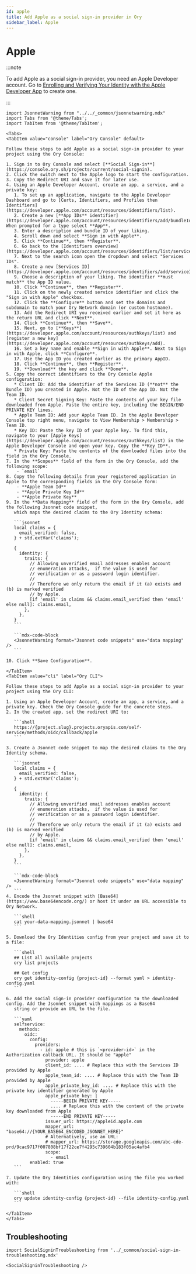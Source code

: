 ```yaml
---
id: apple
title: Add Apple as a social sign-in provider in Ory
sidebar_label: Apple
---
```


# Apple

:::note

To add Apple as a social sign-in provider, you need an Apple Developer account. Go to
[Enrolling and Verifying Your Identity with the Apple Developer App](https://developer.apple.com/support/app-account/) to create
one.

:::

````mdx-code-block
import JsonnetWarning from "../../_common/jsonnetwarning.mdx"
import Tabs from '@theme/Tabs';
import TabItem from '@theme/TabItem';

<Tabs>
<TabItem value="console" label="Ory Console" default>

Follow these steps to add Apple as a social sign-in provider to your project using the Ory Console:

1. Sign in to Ory Console and select [**Social Sign-in**](https://console.ory.sh/projects/current/social-signin).
2. Click the switch next to the Apple logo to start the configuration.
3. Copy the Redirect URI and save it for later use.
4. Using an Apple Developer Account, create an app, a service, and a private key:
   1. To set up an application, navigate to the Apple Developer Dashboard and go to [Certs, Identifiers, and Profiles then Identifiers](https://developer.apple.com/account/resources/identifiers/list).
   2. Create a new [**App IDs** identifier](https://developer.apple.com/account/resources/identifiers/add/bundleId). When prompted for a type select **App**.
   3. Enter a description and bundle ID of your liking.
   4. Scroll down and select **Sign in with Apple**.
   5. Click **Continue**, then **Register**.
   6. Go back to the [Identifiers overview](https://developer.apple.com/account/resources/identifiers/list/serviceId).
   7. Next to the search icon open the dropdown and select "Services IDs".
   8. Create a new [Services ID](https://developer.apple.com/account/resources/identifiers/add/serviceId).
   9. Choose a description of your liking. The identifier **must match** the App ID value.
   10. Click **Continue**, then **Register**.
   11. Click on the newly created service identifier and click the "Sign in with Apple" checkbox.
   12. Click the **Configure** button and set the domains and subdomain to match your Ory Network domain (or custom hostname).
   13. Add the Redirect URI you received earlier and set it here as the return URL and click **Next**.
   14. Click **Continue**, then **Save**.
   15. Next, go to [**Keys**](https://developer.apple.com/account/resources/authkeys/list) and [register a new key](https://developer.apple.com/account/resources/authkeys/add).
   16. Set a key name and enable **Sign in with Apple**. Next to Sign in with Apple, click **Configure**.
   17. Use the App ID you created earlier as the primary AppID.
   18. Click **Continue**, then **Register**.
   19. **Download** the key and click **Done**.
5. Copy the correct identifiers to the Ory Console Apple configuration:
   * Client ID: Add the identifier of the Services ID (**not** the Bundle ID) you created in Apple. Not the ID of the App ID. Not the Team ID.
   * Client Secret Signing Key: Paste the contents of your key file downloaded from Apple. Paste the entire key, including the BEGIN/END PRIVATE KEY lines.
   * Apple Team ID: Add your Apple Team ID. In the Apple Developer Console top right menu, navigate to View Membership > Membership > Team ID.
   * Key ID: Paste the key ID of your Apple key. To find this, navigate to your [Apple Keys](https://developer.apple.com/account/resources/authkeys/list) in the Apple Developer Console and open your key. Copy the **Key ID**.
   * Private Key: Paste the contents of the downloaded files into the field in the Ory Console.
7. In the **Scopes** field of the form in the Ory Console, add the following scope:
    - `email`
8. Copy the following details from your registered application in Apple to the corresponding fields in the Ory Console form:
    - **Apple Team Id**
    - **Apple Private Key Id**
    - **Apple Private Key**
9. In the **Data Mapping** field of the form in the Ory Console, add the following Jsonnet code snippet,
   which maps the desired claims to the Ory Identity schema:

   ```jsonnet
   local claims = {
     email_verified: false,
   } + std.extVar('claims');

   {
     identity: {
       traits: {
         // Allowing unverified email addresses enables account
         // enumeration attacks,  if the value is used for
         // verification or as a password login identifier.
         //
         // Therefore we only return the email if it (a) exists and (b) is marked verified
         // by Apple.
         [if 'email' in claims && claims.email_verified then 'email' else null]: claims.email,
       },
     },
   }
   ```

   ```mdx-code-block
   <JsonnetWarning format="Jsonnet code snippets" use="data mapping" />
   ```

10. Click **Save Configuration**.

</TabItem>
<TabItem value="cli" label="Ory CLI">

Follow these steps to add Apple as a social sign-in provider to your project using the Ory CLI:

1. Using an Apple Developer Account, create an app, a service, and a private key. Check the Ory Console guide for the concrete steps.
2. In the created app, set the redirect URI to:

   ```shell
   https://{project.slug}.projects.oryapis.com/self-service/methods/oidc/callback/apple
   ```

3. Create a Jsonnet code snippet to map the desired claims to the Ory Identity schema.

   ```jsonnet
   local claims = {
     email_verified: false,
   } + std.extVar('claims');

   {
     identity: {
       traits: {
         // Allowing unverified email addresses enables account
         // enumeration attacks,  if the value is used for
         // verification or as a password login identifier.
         //
         // Therefore we only return the email if it (a) exists and (b) is marked verified
         // by Apple.
         [if 'email' in claims && claims.email_verified then 'email' else null]: claims.email,
       },
     },
   }
   ```

   ```mdx-code-block
   <JsonnetWarning format="Jsonnet code snippets" use="data mapping" />
   ```
4. Encode the Jsonnet snippet with [Base64](https://www.base64encode.org/) or host it under an URL accessible to Ory Network.

   ```shell
   cat your-data-mapping.jsonnet | base64
   ```

5. Download the Ory Identities config from your project and save it to a file:

   ```shell
   ## List all available projects
   ory list projects

   ## Get config
   ory get identity-config {project-id} --format yaml > identity-config.yaml
   ```

6. Add the social sign-in provider configuration to the downloaded config. Add the Jsonnet snippet with mappings as a Base64
   string or provide an URL to the file.

   ```yaml
   selfservice:
     methods:
       oidc:
         config:
           providers:
             - id: apple # this is `<provider-id>` in the Authorization callback URL. It should be "apple"
               provider: apple
               client_id: .... # Replace this with the Services ID provided by Apple
               apple_team_id: .... # Replace this with the Team ID provided by Apple
               apple_private_key_id: .... # Replace this with the private key identifier generated by Apple
               apple_private_key: |
                 -----BEGIN PRIVATE KEY-----
                 .... # Replace this with the content of the private key downloaded from Apple
                 -----END PRIVATE KEY-----
               issuer_url: https://appleid.apple.com
               mapper_url: "base64://{YOUR_BASE64_ENCODED_JSONNET_HERE}"
               # Alternatively, use an URL:
               # mapper_url: https://storage.googleapis.com/abc-cde-prd/9cac9717f007808bf17f22ce7f4295c739604b183f05ac4afb4
               scope:
                 - email
         enabled: true
   ```

7. Update the Ory Identities configuration using the file you worked with:

   ```shell
   ory update identity-config {project-id} --file identity-config.yaml
   ```

</TabItem>
</Tabs>
````

## Troubleshooting

```mdx-code-block
import SocialSigninTroubleshooting from '../_common/social-sign-in-troubleshooting.mdx'

<SocialSigninTroubleshooting />
```
